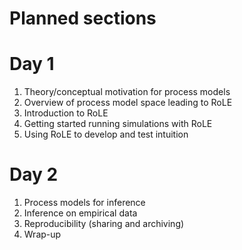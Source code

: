 # Planned sections

# Day 1

1. Theory/conceptual motivation for process models
1. Overview of process model space leading to RoLE
1. Introduction to RoLE
1. Getting started running simulations with RoLE
1. Using RoLE to develop and test intuition

# Day 2

1. Process models for inference
1. Inference on empirical data
1. Reproducibility (sharing and archiving)
1. Wrap-up
